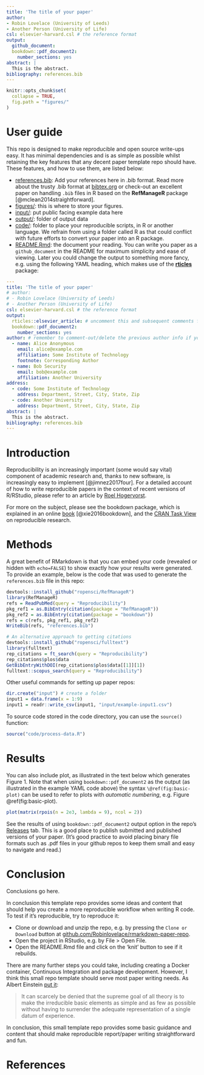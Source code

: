 ```yaml
---
title: 'The title of your paper'
author:
- Robin Lovelace (University of Leeds)
- Another Person (University of Life)
csl: elsevier-harvard.csl # the reference format
output:
  github_document:
  bookdown::pdf_document2:
    number_sections: yes
abstract: |
  This is the abstract.
bibliography: references.bib
---
```


<!-- README.md is generated from README.Rmd. Please edit that file -->

```r
knitr::opts_chunk$set(
  collapse = TRUE,
  fig.path = "figures/"
)
```

# User guide

This repo is designed to make reproducible and open source write-ups easy. It has minimal dependencies and is as simple as possible whilst retaining the key features that any decent paper template repo should have. These features, and how to use them, are listed below:

- [references.bib](references.bib): Add your references here in .bib format. Read more about the trusty .bib format at [bibtex.org](http://www.bibtex.org/Format/) or check-out an excellent paper on handling `.bib` files in R based on the **RefManageR** package [@mclean2014straightforward].
- [figures/](): this is where to store your figures.
- [input/](https://github.com/Robinlovelace/rmarkdown-paper-repo/tree/master/input): put public facing example data here
- [output/](https://github.com/Robinlovelace/rmarkdown-paper-repo/tree/master/output): folder of output data
- [code/](https://github.com/Robinlovelace/rmarkdown-paper-repo/tree/master/code): folder to place your reproducible scripts, in R or another language. We refrain from using a folder called R as that could conflict with future efforts to convert your paper into an R package.
- [README.Rmd](): the document your reading. You can write you paper as a `github_document` in the README for maximum simplicity and ease of viewing. Later you could change the output to something more fancy, e.g. using the following YAML heading, which makes use of the [**rticles**](https://github.com/rstudio/rticles) package:

```yaml
---
title: 'The title of your paper'
# author:
# - Robin Lovelace (University of Leeds)
# - Another Person (University of Life)
csl: elsevier-harvard.csl # the reference format
output:
  rticles::elsevier_article: # uncomment this and subsequent comments for Elsevier
  bookdown::pdf_document2:
    number_sections: yes
author: # remember to comment-out/delete the previous author info if you use this
  - name: Alice Anonymous
    email: alice@example.com
    affiliation: Some Institute of Technology
    footnote: Corresponding Author
  - name: Bob Security
    email: bob@example.com
    affiliation: Another University
address:
  - code: Some Institute of Technology
    address: Department, Street, City, State, Zip
  - code: Another University
    address: Department, Street, City, State, Zip
abstract: |
  This is the abstract.
bibliography: references.bib
---
```

# Introduction

Reproducibility is an increasingly important (some would say vital) component of academic research and, thanks to new software, is increasingly easy to implement [@jimnez2017four]. For a detailed account of how to write reproducible papers in the context of recent versions of R/RStudio, please refer to an article by [Roel Hogervorst](https://www.r-bloggers.com/writing-manuscripts-in-rstudio-easy-citations/).

For more on the subject, please see the bookdown package, which is explained in an online [book](https://bookdown.org/yihui/bookdown/) [@xie2016bookdown], and the [CRAN Task View](https://cran.r-project.org/web/views/ReproducibleResearch.html) on reproducible research.

# Methods

A great benefit of RMarkdown is that you can embed your code (revealed or hidden with `echo=FALSE`) to show exactly how your results were generated. To provide an example, below is the code that was used to generate the `references.bib` file in this repo:

```r
devtools::install_github("ropensci/RefManageR")
library(RefManageR)
refs = ReadPubMed(query = "Reproducibility")
pkg_ref1 = as.BibEntry(citation(package = "RefManageR"))
pkg_ref2 = as.BibEntry(citation(package = "bookdown"))
refs = c(refs, pkg_ref1, pkg_ref2)
WriteBib(refs, "references.bib")
```


```r
# An alternative approach to getting citations
devtools::install_github("ropensci/fulltext")
library(fulltext)
rep_citations = ft_search(query = "Reproducibility")
rep_citations$plos$data
GetBibEntryWithDOI(rep_citations$plos$data[[1]][1])
fulltext::scopus_search(query = "Reproducibility")
```

Other useful commands for setting up paper repos:

```r
dir.create("input") # create a folder
input1 = data.frame(x = 1:9)
input1 = readr::write_csv(input1, "input/example-input1.csv")
```

To source code stored in the code directory, you can use the `source()` function:

```r
source("code/process-data.R")
```


# Results

You can also include plot, as illustrated in the text below which generates Figure 1. Note that when using `bookdown::pdf_document2` as the output (as illustrated in the example YAML code above) the syntax `\@ref(fig:basic-plot)` can be used to refer to plots with *automatic numbering*, e.g. Figure \@ref(fig:basic-plot).

```r
plot(matrix(rpois(n = 2e3, lambda = 9), ncol = 2))
```

See the results of using `bookdown::pdf_document2` output option in the repo's [Releases](https://github.com/Robinlovelace/rmarkdown-paper-repo/releases) tab. This is a good place to publish submitted and published versions of your paper.
(It's good practice to avoid placing binary file formats such as .pdf files in your github repos to keep them small and easy to navigate and read.)

# Conclusion

Conclusions go here. 

In conclusion this template repo provides some ideas and content that should help you create a more reproducible workflow when writing R code. To test if it's reproducible, try to reproduce it:

- Clone or download and unzip the repo, e.g. by pressing the `Clone or Download` button at [github.com/Robinlovelace/rmarkdown-paper-repo](https://github.com/Robinlovelace/rmarkdown-paper-repo/archive/master.zip).
- Open the project in RStudio, e.g. by File > Open File.
- Open the README.Rmd file and click on the 'knit' button to see if it rebuilds.

There are many further steps you could take, including creating a Docker container, Continuous Integration and package development. However, I think this small repo template should serve most paper writing needs. As Albert Einstein [put it](http://quoteinvestigator.com/2011/05/13/einstein-simple/):

> It can scarcely be denied that the supreme goal of all theory is to make the irreducible basic elements as simple and as few as possible without having to surrender the adequate representation of a single datum of experience.

In conclusion, this small template repo provides some basic guidance and content that should make reproducible report/paper writing straightforward and fun.

# References
